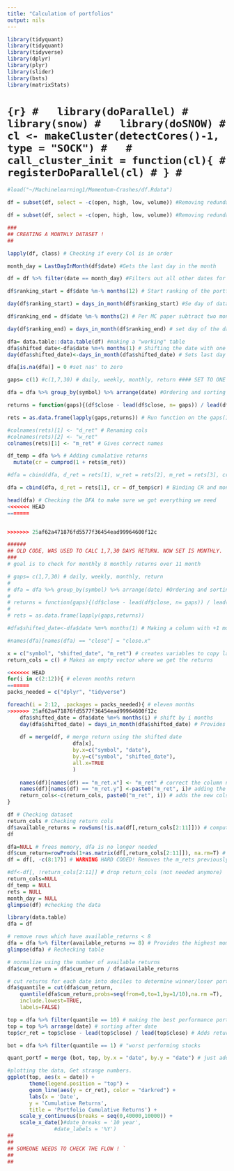 ```yaml
---
title: "Calculation of portfolios"
output: nils
---
```


```r
library(tidyquant)
library(tidyquant)
library(tidyverse)
library(dplyr)
library(plyr)
library(slider)
library(bsts)
library(matrixStats)
```

# ```{r}
#   library(doParallel)
#   library(snow)
#   library(doSNOW)
# cl <- makeCluster(detectCores()-1, type = "SOCK")
#  
# call_cluster_init = function(cl){
#  registerDoParallel(cl)
# }
# ```

```r
#load("~/Machinelearning1/Momentum-Crashes/df.Rdata")

df = subset(df, select = -c(open, high, low, volume)) #Removing redundant information

df = subset(df, select = -c(open, high, low, volume)) #Removing redundant information

###
## CREATING A MONTHLY DATASET ! 
##

lapply(df, class) # Checking if every Col is in order

month_day = LastDayInMonth(df$date) #Gets the last day in the month 

df = df %>% filter(date == month_day) #Filters out all other dates for the month except last one

df$ranking_start = df$date %m-% months(12) # Start ranking of the portf, -12 months (as per MC paper)

day(df$ranking_start) = days_in_month(df$ranking_start) #Se day of data to last day of month

df$ranking_end = df$date %m-% months(2) # Per MC paper subtract two months

day(df$ranking_end) = days_in_month(df$ranking_end) # set day of the date = last day of the month

dfa= data.table::data.table(df) #making a "working" table
dfa$shifted_date<-dfa$date %m+% months(1) # Shifting the date with one month      
day(dfa$shifted_date)<-days_in_month(dfa$shifted_date) # Sets last day of months to shifted month  

dfa[is.na(dfa)] = 0 #set nas' to zero
```


```r
gaps= c(1) #c(1,7,30) # daily, weekly, monthly, return #### SET TO ONE AS THIS IS MONTHLY DATASET

dfa = dfa %>% group_by(symbol) %>% arrange(date) #Ordering and sorting the data 

returns = function(gaps){(df$close - lead(df$close, n= gaps)) / lead(df$close,n = gaps)} # Return function, gives return per month pr stock (roling returns)

rets = as.data.frame(lapply(gaps,returns)) # Run function on the gaps(1) to get returns

#colnames(rets)[1] <- "d_ret" # Renaming cols 
#colnames(rets)[2] <- "w_ret"
colnames(rets)[1] <- "m_ret" # Gives correct names 

df_temp = dfa %>% # Adding cumalative returns 
  mutate(cr = cumprod(1 + rets$m_ret)) 

#dfa = cbind(dfa, d_ret = rets[1], w_ret = rets[2], m_ret = rets[3], cr = df_temp$cr) # binding all calculated data to dfa

dfa = cbind(dfa, d_ret = rets[1], cr = df_temp$cr) # Binding CR and monthly return to main dataset 

head(dfa) # Checking the DFA to make sure we got everything we need
<<<<<<< HEAD
=======


>>>>>>> 25af62a471876fd5577f36454ead99964600f12c
```

```r
######
## OLD CODE, WAS USED TO CALC 1,7,30 DAYS RETURN. NOW SET IS MONTHLY.
###
# goal is to check for monthly 8 monthly returns over 11 month 

# gaps= c(1,7,30) # daily, weekly, monthly, return
# 
# dfa = dfa %>% group_by(symbol) %>% arrange(date) #Ordering and sorting the data 
# 
# returns = function(gaps){(df$close - lead(df$close, n= gaps)) / lead(df$close,n = gaps)} # Return function
# 
# rets = as.data.frame(lapply(gaps,returns))

#dfa$shifted_date<-dfa$date %m+% months(1) # Making a column with +1 month shift as of the time lag needed for formations date
```


```r
#names(dfa)[names(dfa) == "close"] = "close.x"

x = c("symbol", "shifted_date", "m_ret") # creates variables to copy later  
return_cols = c() # Makes an empty vector where we get the returns 

<<<<<<< HEAD
for(i in c(2:12)){ # eleven months return 
=======
packs_needed = c("dplyr", "tidyverse")

foreach(i = 2:12, .packages = packs_needed){ # eleven months
>>>>>>> 25af62a471876fd5577f36454ead99964600f12c
    dfa$shifted_date = dfa$date %m+% months(i) # shift by i months
    day(dfa$shifted_date) = days_in_month(dfa$shifted_date) # Provides shift date with end of month
    
    df = merge(df, # merge return using the shifted date
                     dfa[x],
                     by.x=c("symbol", "date"),
                     by.y=c("symbol", "shifted_date"),
                     all.x=TRUE
                     )
    
    names(df)[names(df) == "m_ret.x"] <- "m_ret" # correct the column names
    names(df)[names(df) == "m_ret.y"] <-paste0("m_ret", i)# adding the roling returns for months  
    return_cols<-c(return_cols, paste0("m_ret", i)) # adds the new cols in a list to remove from set later
}

df # Checking dataset
return_cols # Checking return cols 
df$available_returns = rowSums(!is.na(df[,return_cols[2:11]])) # compute noumber of available returns
df

dfa=NULL # frees memory, dfa is no longer needed  
df$cum_return=rowProds(1+as.matrix(df[,return_cols[2:11]]), na.rm=T) # compute cumulative product
df = df[, -c(8:17)] # WARNING HARD CODED! Removes the m_rets previously calculated  

#df<-df[, !return_cols[2:11]] # drop return_cols (not needed anymore)
return_cols=NULL
df_temp = NULL
rets = NULL
month_day = NULL
glimpse(df) #checking the data
```


```r
library(data.table)
dfa = df

# remove rows which have available_returns < 8
dfa = dfa %>% filter(available_returns >= 8) # Provides the highest momentum stocks 
glimpse(dfa) # Rechecking table 

# normalize using the number of available returns
dfa$cum_return = dfa$cum_return / dfa$available_returns

# cut returns for each date into deciles to determine winner/loser portfolios
dfa$quantile = cut(dfa$cum_return,
    quantile(dfa$cum_return,probs=seq(from=0,to=1,by=1/10),na.rm =T),
    include.lowest=TRUE, 
    labels=FALSE)

top = dfa %>% filter(quantile == 10) # making the best performance portf 
top = top %>% arrange(date) # sorting after date  
top$cr_ret = top$close - lead(top$close) / lead(top$close) # Adds returns IDK if this will work here !!!!

bot = dfa %>% filter(quantile == 1) # "worst performing stocks 

quant_portf = merge (bot, top, by.x = "date", by.y = "date") # just added them together (this is not used for anything yet)

#plotting the data, Get strange numbers. 
ggplot(top, aes(x = date)) +
       theme(legend.position = "top") +
       geom_line(aes(y = cr_ret), color = "darkred") + 
       labs(x = 'Date',
       y = 'Cumulative Returns',
       title = 'Portfolio Cumulative Returns') +
    scale_y_continuous(breaks = seq(0,40000,10000)) +
    scale_x_date()#date_breaks = '10 year',
               #date_labels = '%Y')
##
##
## SOMEONE NEEDS TO CHECK THE FLOW ! `
##
##
```



